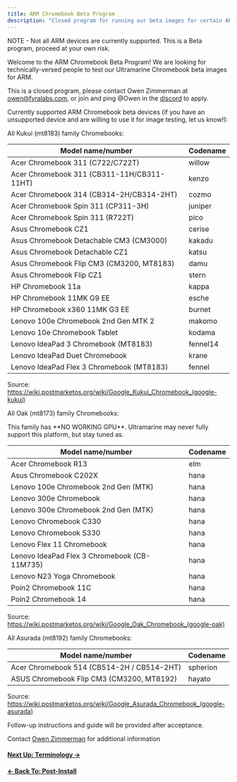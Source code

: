 ```yaml
---
title: ARM Chromebook Beta Program
description: "Closed program for running our beta images for certain ARM chromebooks"
---
```



NOTE - Not all ARM devices are currently supported. This is a Beta program, proceed at your own risk.

Welcome to the ARM Chromebook Beta Program! We are looking for technically-versed people to test our Ultramarine Chromebook beta images for ARM.

This is a closed program, please contact Owen Zimmerman at owen@fyralabs.com, or join and ping @Owen in the [discord](https://discord.com/invite/5fdPuxTg5Q) to apply.

Currently supported ARM Chromebook beta devices (if you have an unsupported device and are willing to use it for image testing, let us know!):

All Kukui (mt8183) family Chromebooks:

| Model name/number                          | Codename |
| ------------------------------------------ | -------- |
| Acer Chromebook 311 (C722/C722T)           | willow   |
| Acer Chromebook 311 (CB311-11H/CB311-11HT) | kenzo    |
| Acer Chromebook 314 (CB314-2H/CB314-2HT)   | cozmo    |
| Acer Chromebook Spin 311 (CP311-3H)        | juniper  |
| Acer Chromebook Spin 311 (R722T)           | pico     |
| Asus Chromebook CZ1                        | cerise   |
| Asus Chromebook Detachable CM3 (CM3000)    | kakadu   |
| Asus Chromebook Detachable CZ1             | katsu    |
| Asus Chromebook Flip CM3 (CM3200, MT8183)  | damu     |
| Asus Chromebook Flip CZ1                   | stern    |
| HP Chromebook 11a                          | kappa    |
| HP Chromebook 11MK G9 EE                   | esche    |
| HP Chromebook x360 11MK G3 EE              | burnet   |
| Lenovo 100e Chromebook 2nd Gen MTK 2       | makomo   |
| Lenovo 10e Chromebook Tablet               | kodama   |
| Lenovo IdeaPad 3 Chromebook (MT8183)       | fennel14 |
| Lenovo IdeaPad Duet Chromebook             | krane    |
| Lenovo IdeaPad Flex 3 Chromebook (MT8183)  | fennel   |

Source: https://wiki.postmarketos.org/wiki/Google_Kukui_Chromebook_(google-kukui)

All Oak (mt8173) family Chromebooks:

<Alert type="warning">
  This family has **NO WORKING GPU**. Ultramarine may never fully support this
  platform, but stay tuned as.
</Alert>

| Model name/number                            | Codename |
| -------------------------------------------- | -------- |
| Acer Chromebook R13                          | elm      |
| Asus Chromebook C202X                        | hana     |
| Lenovo 100e Chromebook 2nd Gen (MTK)         | hana     |
| Lenovo 300e Chromebook                       | hana     |
| Lenovo 300e Chromebook 2nd Gen (MTK)         | hana     |
| Lenovo Chromebook C330                       | hana     |
| Lenovo Chromebook S330                       | hana     |
| Lenovo Flex 11 Chromebook                    | hana     |
| Lenovo IdeaPad Flex 3 Chromebook (CB-11M735) | hana     |
| Lenovo N23 Yoga Chromebook                   | hana     |
| Poin2 Chromebook 11C                         | hana     |
| Poin2 Chromebook 14                          | hana     |

Source: https://wiki.postmarketos.org/wiki/Google_Oak_Chromebook_(google-oak)

All Asurada (mt8192) family Chromebooks:

| Model name/number                          | Codename |
| ------------------------------------------ | -------- |
| Acer Chromebook 514 (CB514-2H / CB514-2HT) | spherion |
| ASUS Chromebook Flip CM3 (CM3200, MT8192)  | hayato   |

Source: https://wiki.postmarketos.org/wiki/Google_Asurada_Chromebook_(google-asurada)

Follow-up instructions and guide will be provided after acceptance.

Contact [Owen Zimmerman](mailto:owen@fyralabs.com) for additional information

#### [Next Up: Terminology →](terminology)

#### [← Back To: Post-Install](postinstall)
